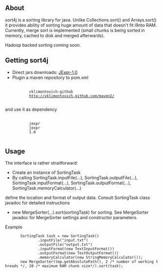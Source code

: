 == About ==

sort4j is a sorting library for java. Unlike Collections.sort() and Arrays.sort() it provides ability of sorting huge amount of data
that doesn't fit i9nto RAM. Currently, merge sort is implemented (small chunks is being sorted in memory, cached to disk and merged afterwards).

Hadoop backed sorting coming soon.

==Getting sort4j==


* Direct jars downloads: [http://vklimontovich.github.com/maven2/sort4j/sort4j/1.0 JExpr-1.0]
* Plugin a maven repository to pom.xml
        <repository>
            <id>vklimontovich-github</id>
            <url>http://vklimontovich.github.com/maven2/</url>
        </repository>
and use it as dependency
        <dependency>
            <groupId>jexpr</groupId>
            <artifactId>jexpr</artifactId>
            <version>1.0</version>
        </dependency>
==Usage==

The interface is rather straitforward:

* Create an instance of SortingTask
* By calling SortingTask.inputFile(...), SortingTask.outputFile(...), SortingTask.inputFormat(...), SortingTask.outputFormat(...), SortingTask.memoryCalculator(...)
define the location and format of output data. Consult SortingTask class javadoc for detailed instructions
* new MergeSorter(...).sort(sortingTask) for sorting. See MergeSorter javadoc for MergeSorter settings and constructor parameters.


Example

        SortingTask<String> task = new SortingTask<String>()
                .inputFile("input.txt")
                .outputFile("output.txt")
                .inputFormat(new TextInputFormat())
                .outputFormat(new TextOutputFormat())
                .memoryCalculator(new StringMemoryCalculator());
        new MergeSorter<String>(tmp.getAbsolutePath(), 2 /* number of working threads */, 20 /* maximum RAM chunk size*/).sort(task);

